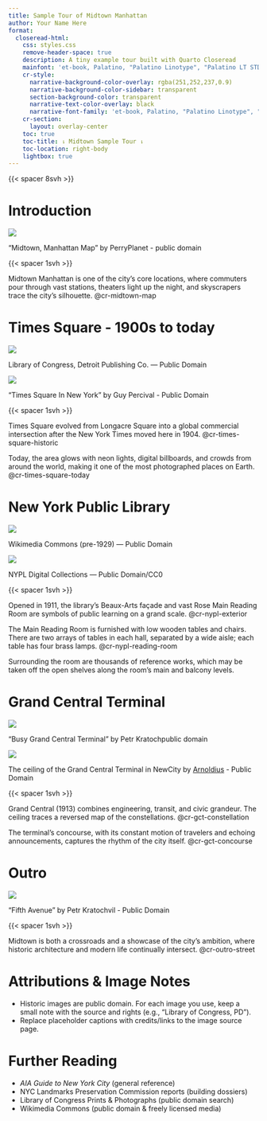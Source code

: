 ```yaml
---
title: Sample Tour of Midtown Manhattan
author: Your Name Here
format:
  closeread-html:
    css: styles.css
    remove-header-space: true
    description: A tiny example tour built with Quarto Closeread
    mainfont: 'et-book, Palatino, "Palatino Linotype", "Palatino LT STD", "Book Antiqua", Georgia, serif'
    cr-style:
      narrative-background-color-overlay: rgba(251,252,237,0.9)
      narrative-background-color-sidebar: transparent
      section-background-color: transparent
      narrative-text-color-overlay: black
      narrative-font-family: 'et-book, Palatino, "Palatino Linotype", "Palatino LT STD", "Book Antiqua", Georgia, serif'
    cr-section:
      layout: overlay-center
    toc: true
    toc-title: ⇂ Midtown Sample Tour ⇂
    toc-location: right-body
    lightbox: true
---
```



{{< spacer 8svh >}}

# Introduction


:::{.cr-section}

:::{#cr-midtown-map}
![](images/midtown/midtown_overview_map.png)

"Midtown, Manhattan Map" by PerryPlanet - public domain
:::

:::{.empty focus-on="cr-midtown-map"}
<!-- This allows to display the image first, before displaying any text -->
:::

{{< spacer 1svh >}}

Midtown Manhattan is one of the city’s core locations, where commuters pour through vast stations, theaters light up the night, and skyscrapers trace the city’s silhouette. @cr-midtown-map


:::


# Times Square - 1900s to today


:::{.cr-section}


:::{#cr-times-square-historic .mobile-pan}
<!-- The .mobile-pan class makes the photo pan from left to right on small devices -->
![](images/midtown/times_square_historic.jpg)

Library of Congress, Detroit Publishing Co. — Public Domain
:::

:::{#cr-times-square-today .mobile-pan}
![](images/midtown/times_square_today.jpg)

"Times Square In New York"
by Guy Percival - Public Domain
:::

:::{.empty focus-on="cr-times-square-historic"}
:::


{{< spacer 1svh >}}

Times Square evolved from Longacre Square into a global commercial intersection after the New York Times moved here in 1904.  @cr-times-square-historic

Today, the area glows with neon lights, digital billboards, and crowds from around the world, making it one of the most photographed places on Earth. @cr-times-square-today

:::


# New York Public Library

:::{.cr-section}

:::{#cr-nypl-exterior}
![](images/midtown/nypl_exterior.jpg)

Wikimedia Commons (pre-1929) — Public Domain
:::

:::{#cr-nypl-reading-room}
![](images/midtown/nypl_reading_room.jpg)

NYPL Digital Collections — Public Domain/CC0
:::

:::{.empty focus-on="cr-nypl-exterior"}
:::

{{< spacer 1svh >}}


Opened in 1911, the library’s Beaux-Arts façade and vast Rose Main Reading Room are symbols of public learning on a grand scale. @cr-nypl-exterior

The Main Reading Room is furnished with low wooden tables and chairs. There are two arrays of tables in each hall, separated by a wide aisle; each table has four brass lamps. @cr-nypl-reading-room

Surrounding the room are thousands of reference works, which may be taken off the open shelves along the room's main and balcony levels.

:::


# Grand Central Terminal


:::{.cr-section}

:::{#cr-gct-concourse}
![](images/midtown/gct_concourse.jpg)

“Busy Grand Central Terminal” by Petr Kratochpublic domain
:::

:::{#cr-gct-constellation}
![](images/midtown/gct_ceiling_constellation.jpg)

The ceiling of the Grand Central Terminal in NewCity by [Arnoldius](https://commons.wikimedia.org/wiki/User:Arnoldius) - Public Domain
:::

:::{.empty focus-on="cr-gct-concourse"}
:::

{{< spacer 1svh >}}


Grand Central (1913) combines engineering, transit, and civic grandeur. The ceiling traces a reversed map of the constellations. @cr-gct-constellation


The terminal’s concourse, with its constant motion of travelers and echoing announcements, captures the rhythm of the city itself. @cr-gct-concourse 

:::


# Outro


:::{.cr-section}

:::{#cr-outro-street .mobile-pan}
![](images/midtown/outro_street.jpg)

“Fifth Avenue” by Petr Kratochvil - Public Domain
:::

{{< spacer 1svh >}}


Midtown is both a crossroads and a showcase of the city’s ambition, where historic architecture and modern life continually intersect. @cr-outro-street

:::


# Attributions & Image Notes

- Historic images are public domain. For each image you use, keep a small note with the source and rights (e.g., “Library of Congress, PD”).
- Replace placeholder captions with credits/links to the image source page.


# Further Reading

- *AIA Guide to New York City* (general reference)
- NYC Landmarks Preservation Commission reports (building dossiers)
- Library of Congress Prints & Photographs (public domain search)
- Wikimedia Commons (public domain & freely licensed media)
